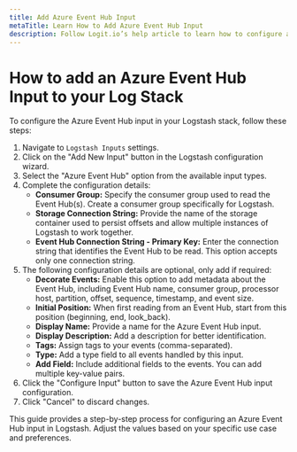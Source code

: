 ```yaml
---
title: Add Azure Event Hub Input
metaTitle: Learn How to Add Azure Event Hub Input
description: Follow Logit.io’s help article to learn how to configure a Azure Event Hub Input on your Logstash Instance.
---
```


# How to add an Azure Event Hub Input to your Log Stack

To configure the Azure Event Hub input in your Logstash stack, follow these steps:

1. Navigate to `Logstash Inputs` settings.
2. Click on the "Add New Input" button in the Logstash configuration wizard.
3. Select the "Azure Event Hub" option from the available input types.
4. Complete the configuration details:
   - **Consumer Group:** Specify the consumer group used to read the Event Hub(s). Create a consumer group specifically for Logstash.
   - **Storage Connection String:** Provide the name of the storage container used to persist offsets and allow multiple instances of Logstash to work together.
   - **Event Hub Connection String - Primary Key:** Enter the connection string that identifies the Event Hub to be read. This option accepts only one connection string.
5. The following configuration details are optional, only add if required:
   - **Decorate Events:** Enable this option to add metadata about the Event Hub, including Event Hub name, consumer group, processor host, partition, offset, sequence, timestamp, and event size.
   - **Initial Position:** When first reading from an Event Hub, start from this position (beginning, end, look_back).
   - **Display Name:** Provide a name for the Azure Event Hub input.
   - **Display Description:** Add a description for better identification.
   - **Tags:** Assign tags to your events (comma-separated).
   - **Type:** Add a type field to all events handled by this input.
   - **Add Field:** Include additional fields to the events. You can add multiple key-value pairs.
5. Click the "Configure Input" button to save the Azure Event Hub input configuration.
6. Click "Cancel" to discard changes.

This guide provides a step-by-step process for configuring an Azure Event Hub input in Logstash. 
Adjust the values based on your specific use case and preferences.